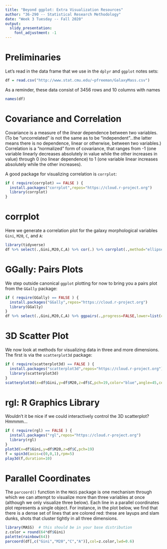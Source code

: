 ```yaml
---
title: "Beyond ggplot: Extra Visualization Resources"
author: "36-290 -- Statistical Research Methodology"
date: "Week 3 Tuesday -- Fall 2020"
output: 
  slidy_presentation:
    font_adjustment: -1
---
```


Preliminaries
===

Let's read in the data frame that we use in the `dplyr` and `ggplot` notes sets:
```r
df = read.csv("http://www.stat.cmu.edu/~pfreeman/GalaxyMass.csv")
```
As a reminder, these data consist of 3456 rows and 10 columns with names
```r
names(df)
```

Covariance and Correlation
===

Covariance is a measure of the *linear* dependence between two variables. (To be "uncorrelated" is not the same as to be "independent"...the latter means there is no dependence, linear or otherwise, between two variables.) Correlation is a "normalized" form of covariance, that ranges from -1 (one variable linearly decreases absolutely in value while the other increases in value) through 0 (no linear dependence) to 1 (one variable linear increases absolutely while the other increases).

A good package for visualizing correlation is `corrplot`:
```r
if ( require(corrplot) == FALSE ) {
  install.packages("corrplot",repos="https://cloud.r-project.org")
  library(corrplot)
}
```

corrplot
===

Here we generate a correlation plot for the galaxy morphological variables  `Gini`, `M20`, `C`, and `A`:
```r
library(tidyverse)
df %>% select(.,Gini,M20,C,A) %>% cor(.) %>% corrplot(.,method="ellipse")
```

GGally: Pairs Plots
===

We step outside canonical `ggplot` plotting for now to bring you a pairs plot from the `GGally` package:
```r
if ( require(GGally) == FALSE ) {
  install.packages("GGally",repos="https://cloud.r-project.org")
  library(GGally)
}
df %>% select(.,Gini,M20,C,A) %>% ggpairs(.,progress=FALSE,lower=list(combo=wrap("facethist", binwidth=0.8)),color="blue")
```

3D Scatter Plot
===

We now look at methods for visualizing data in three and more dimensions. The first is via the `scatterplot3d` package:
```r
if ( require(scatterplot3d) == FALSE ) {
  install.packages("scatterplot3d",repos="https://cloud.r-project.org")
  library(scatterplot3d)
}
scatterplot3d(x=df$Gini,y=df$M20,z=df$C,pch=19,color="blue",angle=45,cex.symbols=0.5)
```

rgl: R Graphics Library
===

Wouldn't it be nice if we could interactively control the 3D scatterplot? Hmmmm...
```r
if ( require(rgl) == FALSE ) {
  install.packages("rgl",repos="https://cloud.r-project.org")
  library(rgl)
}
plot3d(x=df$Gini,y=df$M20,z=df$C,pch=19)
f = spin3d(axis=c(0,0,1),rpm=5)
play3d(f,duration=10)
```

Parallel Coordinates
===

The `parcoord()` function in the `MASS` package is one mechanism through which we can attempt to visualize more than three variables at once (although we only visualize three below). Each line in a parallel coordinates plot represents a single object. For instance, in the plot below, we find that there is a dense set of lines that are colored red: these are layups and slam dunks, shots that cluster tightly in all three dimensions.
```r
library(MASS)  # this should be in your base distribution
z.color = round(64*df$Gini)
palette(rainbow(64))
parcoord(df[,c("Gini","M20","C","A")],col=z.color,lwd=0.6)
```

